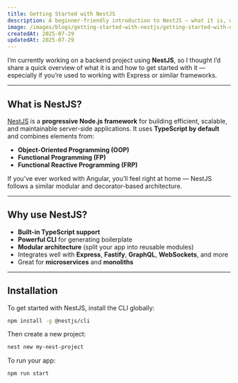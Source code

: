 ```yaml
---
title: Getting Started with NestJS
description: A beginner-friendly introduction to NestJS — what it is, why it matters, and how to set up your first project with its core folder structure.
image: /images/blogs/getting-started-with-nestjs/getting-started-with-nestjs.png
createdAt: 2025-07-29
updatedAt: 2025-07-29
---
```


I’m currently working on a backend project using **NestJS**, so I thought I’d share a quick overview of what it is and how to get started with it — especially if you’re used to working with Express or similar frameworks.

---

## What is NestJS?

[NestJS](https://nestjs.com/) is a **progressive Node.js framework** for building efficient, scalable, and maintainable server-side applications. It uses **TypeScript by default** and combines elements from:

- **Object-Oriented Programming (OOP)**
- **Functional Programming (FP)**
- **Functional Reactive Programming (FRP)**

If you’ve ever worked with Angular, you’ll feel right at home — NestJS follows a similar modular and decorator-based architecture.

---

## Why use NestJS?

- **Built-in TypeScript support**
- **Powerful CLI** for generating boilerplate
- **Modular architecture** (split your app into reusable modules)
- Integrates well with **Express**, **Fastify**, **GraphQL**, **WebSockets**, and more
- Great for **microservices** and **monoliths**

---

## Installation

To get started with NestJS, install the CLI globally:

```bash
npm install -g @nestjs/cli
```

Then create a new project:

```bash
nest new my-nest-project
```

To run your app:

```bash
npm run start
```

